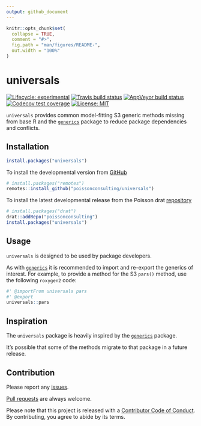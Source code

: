 ```yaml
---
output: github_document
---
```


<!-- README.md is generated from README.Rmd. Please edit that file -->

```r
knitr::opts_chunk$set(
  collapse = TRUE,
  comment = "#>",
  fig.path = "man/figures/README-",
  out.width = "100%"
)
```

# universals

<!-- badges: start -->
[![Lifecycle: experimental](https://img.shields.io/badge/lifecycle-experimental-orange.svg)](https://www.tidyverse.org/lifecycle/#experimental)
[![Travis build status](https://travis-ci.com/poissonconsulting/universals.svg?branch=master)](https://travis-ci.com/poissonconsulting/universals)
[![AppVeyor build status](https://ci.appveyor.com/api/projects/status/github/poissonconsulting/universals?branch=master&svg=true)](https://ci.appveyor.com/project/poissonconsulting/universals)
[![Codecov test coverage](https://codecov.io/gh/poissonconsulting/universals/branch/master/graph/badge.svg)](https://codecov.io/gh/poissonconsulting/universals?branch=master)
[![License: MIT](https://img.shields.io/badge/License-MIT-green.svg)](https://opensource.org/licenses/MIT)
<!-- [![Tinyverse status](https://tinyverse.netlify.com/badge/universals)](https://CRAN.R-project.org/package=universals) -->
<!-- [![CRAN status](https://www.r-pkg.org/badges/version/universals)](https://cran.r-project.org/package=universals) -->
<!-- ![CRAN downloads](https://cranlogs.r-pkg.org/badges/universals) -->
<!-- badges: end -->

`universals` provides common model-fitting S3 generic methods 
missing from base R and the [`generics`](https://github.com/r-lib/generics) package to reduce package dependencies and conflicts.

## Installation

<!-- To install the latest release from [CRAN](https://cran.r-project.org) -->
```r
install.packages("universals")
```

To install the developmental version from [GitHub](https://github.com/poissonconsulting/universals)
```r
# install.packages("remotes")
remotes::install_github("poissonconsulting/universals")
```

To install the latest developmental release from the Poisson drat [repository](https://github.com/poissonconsulting/drat)
```r
# install.packages("drat")
drat::addRepo("poissonconsulting")
install.packages("universals")
```

## Usage

`universals` is designed to be used by package developers.

As with [`generics`](https://github.com/r-lib/generics) it is recommended to import and re-export the generics of interest. For example, to provide a method for the  S3 `pars()` method, use the following `roxygen2` code:

``` r
#' @importFrom universals pars
#' @export
universals::pars
```

## Inspiration

The `universals` package is heavily inspired by the [`generics`](https://github.com/r-lib/generics) package.

It's possible that some of the methods migrate to that package in a future release.

## Contribution

Please report any [issues](https://github.com/poissonconsulting/universals/issues).

[Pull requests](https://github.com/poissonconsulting/universals/pulls) are always welcome.

Please note that this project is released with a [Contributor Code of Conduct](https://github.com/poissonconsulting/universals/blob/master/CODE_OF_CONDUCT.md).
By contributing, you agree to abide by its terms.

